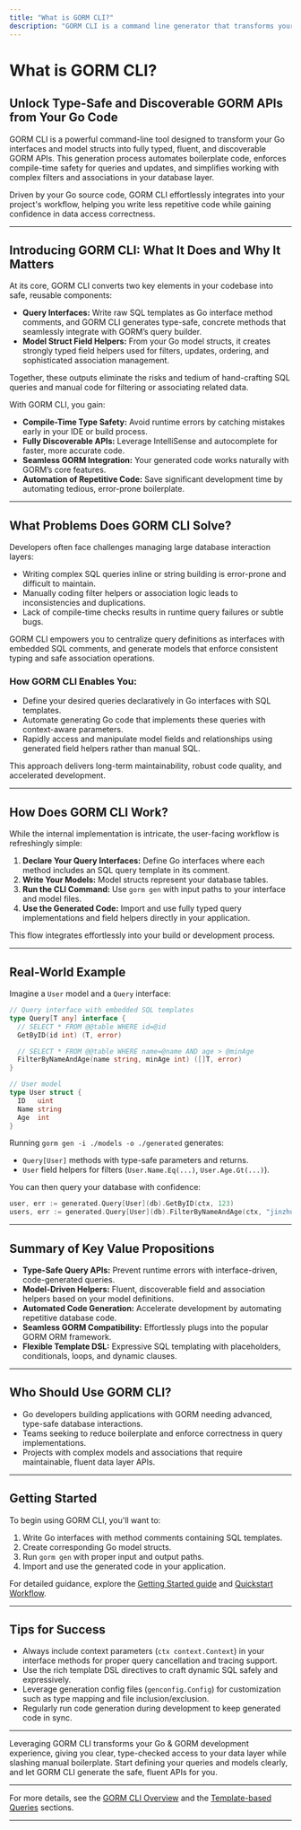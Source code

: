 ```yaml
---
title: "What is GORM CLI?"
description: "GORM CLI is a command line generator that transforms your Go interfaces and models into type-safe, discoverable GORM APIs. Designed for seamless integration with GORM, it automates repetitive code and enforces compile-time safety for queries, filters, and associations."
---
```


# What is GORM CLI?

## Unlock Type-Safe and Discoverable GORM APIs from Your Go Code

GORM CLI is a powerful command-line tool designed to transform your Go interfaces and model structs into fully typed, fluent, and discoverable GORM APIs. This generation process automates boilerplate code, enforces compile-time safety for queries and updates, and simplifies working with complex filters and associations in your database layer.

Driven by your Go source code, GORM CLI effortlessly integrates into your project's workflow, helping you write less repetitive code while gaining confidence in data access correctness.

---

## Introducing GORM CLI: What It Does and Why It Matters

At its core, GORM CLI converts two key elements in your codebase into safe, reusable components:

- **Query Interfaces:** Write raw SQL templates as Go interface method comments, and GORM CLI generates type-safe, concrete methods that seamlessly integrate with GORM’s query builder.
- **Model Struct Field Helpers:** From your Go model structs, it creates strongly typed field helpers used for filters, updates, ordering, and sophisticated association management.

Together, these outputs eliminate the risks and tedium of hand-crafting SQL queries and manual code for filtering or associating related data.

With GORM CLI, you gain:

- **Compile-Time Type Safety:** Avoid runtime errors by catching mistakes early in your IDE or build process.
- **Fully Discoverable APIs:** Leverage IntelliSense and autocomplete for faster, more accurate code.
- **Seamless GORM Integration:** Your generated code works naturally with GORM’s core features.
- **Automation of Repetitive Code:** Save significant development time by automating tedious, error-prone boilerplate.

---

## What Problems Does GORM CLI Solve?

Developers often face challenges managing large database interaction layers:

- Writing complex SQL queries inline or string building is error-prone and difficult to maintain.
- Manually coding filter helpers or association logic leads to inconsistencies and duplications.
- Lack of compile-time checks results in runtime query failures or subtle bugs.

GORM CLI empowers you to centralize query definitions as interfaces with embedded SQL comments, and generate models that enforce consistent typing and safe association operations.

### How GORM CLI Enables You:

- Define your desired queries declaratively in Go interfaces with SQL templates.
- Automate generating Go code that implements these queries with context-aware parameters.
- Rapidly access and manipulate model fields and relationships using generated field helpers rather than manual SQL.

This approach delivers long-term maintainability, robust code quality, and accelerated development.

---

## How Does GORM CLI Work?

While the internal implementation is intricate, the user-facing workflow is refreshingly simple:

1. **Declare Your Query Interfaces:** Define Go interfaces where each method includes an SQL query template in its comment.
2. **Write Your Models:** Model structs represent your database tables.
3. **Run the CLI Command:** Use `gorm gen` with input paths to your interface and model files.
4. **Use the Generated Code:** Import and use fully typed query implementations and field helpers directly in your application.

This flow integrates effortlessly into your build or development process.

---

## Real-World Example

Imagine a `User` model and a `Query` interface:

```go
// Query interface with embedded SQL templates
type Query[T any] interface {
  // SELECT * FROM @@table WHERE id=@id
  GetByID(id int) (T, error)

  // SELECT * FROM @@table WHERE name=@name AND age > @minAge
  FilterByNameAndAge(name string, minAge int) ([]T, error)
}

// User model
type User struct {
  ID   uint
  Name string
  Age  int
}
```

Running `gorm gen -i ./models -o ./generated` generates:

- `Query[User]` methods with type-safe parameters and returns.
- `User` field helpers for filters (`User.Name.Eq(...)`, `User.Age.Gt(...)`).

You can then query your database with confidence:

```go
user, err := generated.Query[User](db).GetByID(ctx, 123)
users, err := generated.Query[User](db).FilterByNameAndAge(ctx, "jinzhu", 20)
```

---

## Summary of Key Value Propositions

- **Type-Safe Query APIs:** Prevent runtime errors with interface-driven, code-generated queries.
- **Model-Driven Helpers:** Fluent, discoverable field and association helpers based on your model definitions.
- **Automated Code Generation:** Accelerate development by automating repetitive database code.
- **Seamless GORM Compatibility:** Effortlessly plugs into the popular GORM ORM framework.
- **Flexible Template DSL:** Expressive SQL templating with placeholders, conditionals, loops, and dynamic clauses.

---

## Who Should Use GORM CLI?

- Go developers building applications with GORM needing advanced, type-safe database interactions.
- Teams seeking to reduce boilerplate and enforce correctness in query implementations.
- Projects with complex models and associations that require maintainable, fluent data layer APIs.

---

## Getting Started

To begin using GORM CLI, you'll want to:

1. Write Go interfaces with method comments containing SQL templates.
2. Create corresponding Go model structs.
3. Run `gorm gen` with proper input and output paths.
4. Import and use the generated code in your application.

For detailed guidance, explore the [Getting Started guide](./getting-started/setup-installation/prerequisites-system-requirements) and [Quickstart Workflow](./overview/quick-features/quickstart).

---

## Tips for Success

- Always include context parameters (`ctx context.Context`) in your interface methods for proper query cancellation and tracing support.
- Use the rich template DSL directives to craft dynamic SQL safely and expressively.
- Leverage generation config files (`genconfig.Config`) for customization such as type mapping and file inclusion/exclusion.
- Regularly run code generation during development to keep generated code in sync.

---

Leveraging GORM CLI transforms your Go & GORM development experience, giving you clear, type-checked access to your data layer while slashing manual boilerplate. Start defining your queries and models clearly, and let GORM CLI generate the safe, fluent APIs for you.


---

For more details, see the [GORM CLI Overview](./overview/product-intro/why-gorm-cli) and the [Template-based Queries](./overview/product-intro/why-gorm-cli#template-based-queries) sections.

---